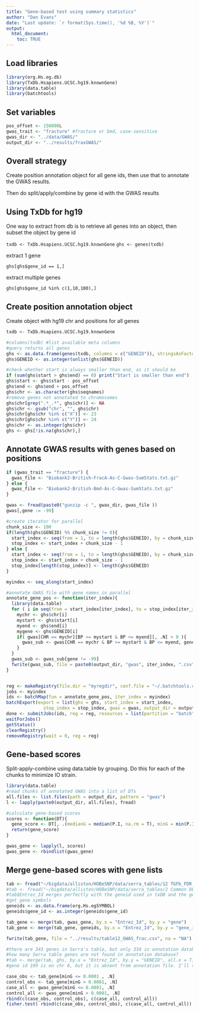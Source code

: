 ```yaml
---
title: "Gene-based test using summary statistics"
author: "Dan Evans"
date: "Last update: `r format(Sys.time(), '%d %B, %Y')`"
output: 
  html_document:
    toc: TRUE
---
```


## Load libraries
```r
library(org.Hs.eg.db)
library(TxDb.Hsapiens.UCSC.hg19.knownGene)
library(data.table)
library(batchtools)
```

## Set variables
```r

pos_offset <- 150000L
gwas_trait <- "fracture" #fracture or bmd, case-sensitive
gwas_dir <- "../data/GWAS/"
output_dir <- "../results/fraxGWAS/"

```

## Overall strategy

Create position annotation object for all gene ids, then use that to annotate the GWAS results.

Then do split/apply/combine by gene id with the GWAS results

## Using TxDb for hg19

One way to extract from db is to retrieve all genes into an object, then subset the object by gene id

`txdb <- TxDb.Hsapiens.UCSC.hg19.knownGene`
`ghs <- genes(txdb)`

extract 1 gene

`ghs[ghs$gene_id == 1,]`

extract multiple genes

`ghs[ghs$gene_id %in% c(1,10,100),]`


## Create position annotation object

Create object with hg19 chr and positions for all genes

```r
txdb <- TxDb.Hsapiens.UCSC.hg19.knownGene

#columns(txdb) #list available meta columns
#query returns all genes
ghs <- as.data.frame(genes(txdb, columns = c("GENEID")), stringsAsFactors = F)
ghs$GENEID <- as.integer(unlist(ghs$GENEID))

#check whether start is always smaller than end, as it should be
if (sum(ghs$start > ghs$end) == 0) print("Start is smaller than end") 
ghs$start <- ghs$start - pos_offset
ghs$end <- ghs$end + pos_offset
ghs$chr <- as.character(ghs$seqnames)
#remove genes not annotated to chromosomes
ghs$chr[grep(".*_.*", ghs$chr)] <- NA
ghs$chr <- gsub("chr", "", ghs$chr)
ghs$chr[ghs$chr %in% c("X")] <- 23
ghs$chr[ghs$chr %in% c("Y")] <- 24
ghs$chr <- as.integer(ghs$chr)
ghs <- ghs[!is.na(ghs$chr),]

```


## Annotate GWAS results with genes based on positions

```r

if (gwas_trait == "fracture") {
  gwas_file <- "Biobank2-British-FracA-As-C-Gwas-SumStats.txt.gz"
} else {
  gwas_file <- "Biobank2-British-Bmd-As-C-Gwas-SumStats.txt.gz"
}

gwas <- fread(paste0("gunzip -c ", gwas_dir, gwas_file ))
gwas[,gene := -99]

#create iterator for parallel
chunk_size <- 100
if(length(ghs$GENEID) %% chunk_size != 0){
  start_index <- seq(from = 1, to = length(ghs$GENEID), by = chunk_size)
  stop_index <- start_index + chunk_size - 1 
} else {
  start_index <- seq(from = 1, to = length(ghs$GENEID), by = chunk_size)
  stop_index <- start_index + chunk_size - 1 
  stop_index[length(stop_index)] <- length(ghs$GENEID)
}

myindex <- seq_along(start_index)

#annotate GWAS file with gene names in parallel
annotate_gene_pos <- function(iter_index){
  library(data.table)
  for ( i in seq(from = start_index[iter_index], to = stop_index[iter_index], by = 1)){
    mychr <- ghs$chr[i]
    mystart <- ghs$start[i]
    myend <- ghs$end[i]
    mygene <- ghs$GENEID[i]
    if( gwas[CHR == mychr][BP >= mystart & BP <= myend][, .N] > 0 ){
      gwas_sub <- gwas[CHR == mychr & BP >= mystart & BP <= myend, gene := mygene]
    } 
  }
  gwas_sub <- gwas_sub[gene != -99]
  fwrite(gwas_sub, file = paste0(output_dir, "gwas", iter_index, ".csv"))
}


reg <- makeRegistry(file.dir = "myregdir", conf.file = "~/.batchtools.conf.R")
jobs <- myindex
ids <- batchMap(fun = annotate_gene_pos, iter_index = myindex)
batchExport(export = list(ghs = ghs, start_index = start_index, 
			  stop_index = stop_index, gwas = gwas, output_dir = output_dir))
done <- submitJobs(ids, reg = reg, resources = list(partition = "batch", walltime = 180, ntasks = 1, ncpus = 1, memory = 10240))
waitForJobs()
getStatus()
clearRegistry()
removeRegistry(wait = 0, reg = reg)


```

## Gene-based scores

Split-apply-combine using data.table by grouping. Do this for each of the chunks to minimize IO strain.

```r
library(data.table)
#read chunks of annotated GWAS into a list of DTs
all.files <- list.files(path = output_dir, pattern = "gwas")
l <- lapply(paste0(output_dir, all.files), fread)

#calculate gene-based scores
scores <- function(DT){
  gene_score <- DT[, .(medianG = median(P.I, na.rm = T), minG = min(P.I, na.rm=T)), by = gene]
  return(gene_score)
}

gwas_gene <- lapply(l, scores)
gwas_gene <- rbindlist(gwas_gene)

```

## Merge gene-based scores with gene lists

```r

tab <- fread("~/bigdata/alliston/HOBeSNP/data/serra_tables/12 TGFb_FDR 0_1.csv")
#tab <- fread("~/bigdata/alliston/HOBeSNP/data/serra_tables/2 Common DE Aging TGFb.csv")
#tab$Entrez_Id merges perfectly with the geneid used in txDB and the gene-based scores object
#get gene symbols
geneids <- as.data.frame(org.Hs.egSYMBOL)
geneids$gene_id <- as.integer(geneids$gene_id)

tab_gene <- merge(tab, gwas_gene, by.x = "Entrez_Id", by.y = "gene")
tab_gene <- merge(tab_gene, geneids, by.x = "Entrez_Id", by.y = "gene_id")

fwrite(tab_gene, file = "../results/table12_GWAS_frac.csv", na = "NA")

#there are 343 genes in Serra's table, but only 334 in annotation database
#how many Serra table genes are not found in annotation database?
#tab <- merge(tab, ghs, by.x = "Entrez_Id", by.y = "GENEID", all.x = T)
#gene id 199 is on chr 6, but it is absent from annotation file. I'll try a few other files later.

case_obs <- tab_gene[minG <= 0.0001 , .N]
control_obs <- tab_gene[minG > 0.0001, .N]
case_all <- gwas_gene[minG <= 0.0001, .N]
control_all <- gwas_gene[minG > 0.0001, .N]
rbind(c(case_obs, control_obs), c(case_all, control_all)) 
fisher.test( rbind(c(case_obs, control_obs), c(case_all, control_all)) )

```


